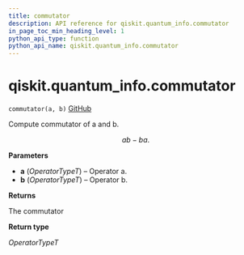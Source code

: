 ```yaml
---
title: commutator
description: API reference for qiskit.quantum_info.commutator
in_page_toc_min_heading_level: 1
python_api_type: function
python_api_name: qiskit.quantum_info.commutator
---
```


<span id="qiskit-quantum-info-commutator" />

# qiskit.quantum\_info.commutator

<span id="qiskit.quantum_info.commutator" />

`commutator(a, b)` [GitHub](https://github.com/qiskit/qiskit/tree/stable/0.24/qiskit/quantum_info/operators/utils/commutator.py "view source code")

Compute commutator of a and b.

$$
ab - ba.
$$

**Parameters**

*   **a** (*OperatorTypeT*) – Operator a.
*   **b** (*OperatorTypeT*) – Operator b.

**Returns**

The commutator

**Return type**

*OperatorTypeT*

